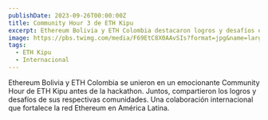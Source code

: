 ```yaml
---
publishDate: 2023-09-26T00:00:00Z
title: Community Hour 3 de ETH Kipu
excerpt: Ethereum Bolivia y ETH Colombia destacaron logros y desafíos en un evento online de ETH Kipu.
image: https://pbs.twimg.com/media/F69EtC8X0AAvSIs?format=jpg&name=large
tags:
  - ETH Kipu
  - Internacional
---
```



Ethereum Bolivia y ETH Colombia se unieron en un emocionante Community Hour de ETH Kipu antes de la hackathon. Juntos, compartieron los logros y desafíos de sus respectivas comunidades. Una colaboración internacional que fortalece la red Ethereum en América Latina.


<Tweet id="https://twitter.com/astrodotbuild/status/1706659303405580570" />